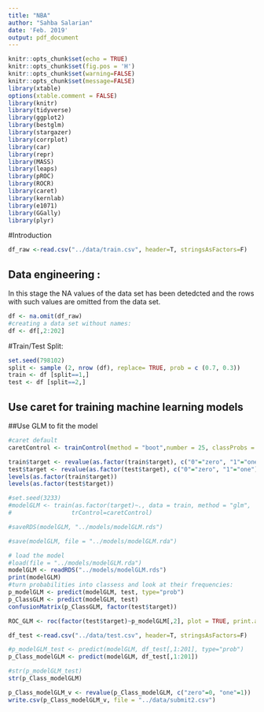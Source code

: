 ```yaml
---
title: "NBA"
author: "Sahba Salarian"
date: 'Feb. 2019'
output: pdf_document
---
```


```r

knitr::opts_chunk$set(echo = TRUE)
knitr::opts_chunk$set(fig.pos = 'H')
knitr::opts_chunk$set(warning=FALSE)
knitr::opts_chunk$set(message=FALSE)
library(xtable)
options(xtable.comment = FALSE)
library(knitr)
library(tidyverse)
library(ggplot2)
library(bestglm) 
library(stargazer)
library(corrplot)
library(car)
library(repr)
library(MASS)
library(leaps)
library(pROC)
library(ROCR)
library(caret)
library(kernlab)
library(e1071)
library(GGally)
library(plyr)
```

#Introduction



```r
df_raw <-read.csv("../data/train.csv", header=T, stringsAsFactors=F)
```

## Data engineering : 

In this stage the NA values of the data set has been detedcted and the rows with such values are omitted from the data set. 

```r
df <- na.omit(df_raw)
#creating a data set without names:
df <- df[,2:202]
```


#Train/Test Split:


```r
set.seed(798102) 
split <- sample (2, nrow (df), replace= TRUE, prob = c (0.7, 0.3))
train <- df [split==1,]
test <- df [split==2,]
```



## Use caret for training machine learning models

##Use GLM to fit the model

```r
#caret default
caretControl <- trainControl(method = "boot",number = 25, classProbs =  TRUE)
```


```r
train$target <- revalue(as.factor(train$target), c("0"="zero", "1"="one"))
test$target <- revalue(as.factor(test$target), c("0"="zero", "1"="one"))
levels(as.factor(train$target))
levels(as.factor(test$target))
```



```r
#set.seed(3233)
#modelGLM <- train(as.factor(target)~., data = train, method = "glm",
#                 trControl=caretControl)
```

```r
#saveRDS(modelGLM, "../models/modelGLM.rds")
```

```r
#save(modelGLM, file = "../models/modelGLM.rda")
```


```r
# load the model
#load(file = "../models/modelGLM.rda")
modelGLM <- readRDS("../models/modelGLM.rds")
print(modelGLM)
#turn probabilities into classess and look at their frequencies:
p_modelGLM <- predict(modelGLM, test, type="prob")
p_ClassGLM <- predict(modelGLM, test)
confusionMatrix(p_ClassGLM, factor(test$target))
```


```r
ROC_GLM <- roc(factor(test$target)~p_modelGLM[,2], plot = TRUE, print.auc = TRUE,main="ROC for GLM")
```



```r
df_test <-read.csv("../data/test.csv", header=T, stringsAsFactors=F)
```


```r
#p_modelGLM_test <- predict(modelGLM, df_test[,1:201], type="prob")
p_Class_modelGLM <- predict(modelGLM, df_test[,1:201])
```

```r
#str(p_modelGLM_test)
str(p_Class_modelGLM)
```

```r
p_Class_modelGLM_v <- revalue(p_Class_modelGLM, c("zero"=0, "one"=1))
write.csv(p_Class_modelGLM_v, file = "../data/submit2.csv")
```

